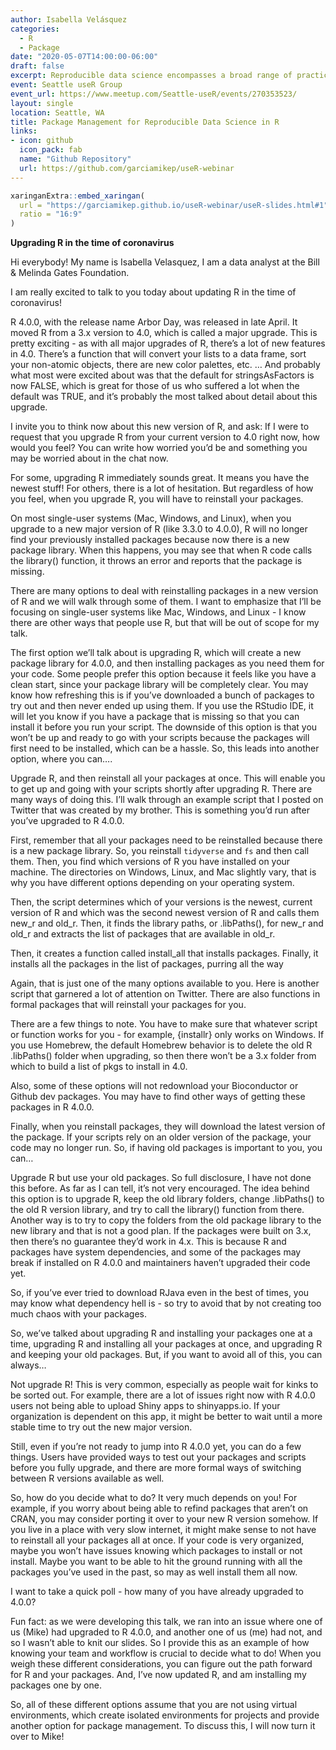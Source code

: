 ```yaml
---
author: Isabella Velásquez
categories:
  - R
  - Package
date: "2020-05-07T14:00:00-06:00"
draft: false
excerpt: Reproducible data science encompasses a broad range of practices including, but not limited to, version control and literate programming. One practice that is often overlooked is proper management of packages. Code that works with software or package version you have installed may break when run with different software or package version. In this webinar, we will discuss R package management solutions for two scenarios. Isabella will show how to maintain installed packages when upgrading to a new version of R, using the recent release of R 4.0 as an example. Mike will demonstrate how the renv package can be used to maintain packages within individual data science projects.
event: Seattle useR Group
event_url: https://www.meetup.com/Seattle-useR/events/270353523/
layout: single
location: Seattle, WA
title: Package Management for Reproducible Data Science in R
links:
- icon: github
  icon_pack: fab
  name: "Github Repository"
  url: https://github.com/garciamikep/useR-webinar
---
```


```r
xaringanExtra::embed_xaringan(
  url = "https://garciamikep.github.io/useR-webinar/useR-slides.html#1",
  ratio = "16:9"
)
```

**Upgrading R in the time of coronavirus**

Hi everybody! My name is Isabella Velasquez, I am a data analyst at the Bill & Melinda Gates Foundation.

I am really excited to talk to you today about updating R in the time of coronavirus!

R 4.0.0, with the release name Arbor Day, was released in late April. It moved R from a 3.x version to 4.0, which is called a major upgrade. This is pretty exciting - as with all major upgrades of R, there's a lot of new features in 4.0. There’s a function that will convert your lists to a data frame, sort your non-atomic objects, there are new color palettes, etc.
...
And probably what most were excited about was that the default for stringsAsFactors is now FALSE, which is great for those of us who suffered a lot when the default was TRUE, and it’s probably the most talked about detail about this upgrade.

I invite you to think now about this new version of R, and ask: If I were to request that you upgrade R from your current version to 4.0 right now, how would you feel? You can write how worried you’d be and something you may be worried about in the chat now.

For some, upgrading R immediately sounds great. It means you have the newest stuff! For others, there is a lot of hesitation. But regardless of how you feel, when you upgrade R, you will have to reinstall your packages.

On most single-user systems (Mac, Windows, and Linux), when you upgrade to a new major version of R (like 3.3.0 to 4.0.0), R will no longer find your previously installed packages because now there is a new package library. When this happens, you may see that when R code calls the library() function, it throws an error and reports that the package is missing. 

There are many options to deal with reinstalling packages in a new version of R and we will walk through some of them. I want to emphasize that I’ll be focusing on single-user systems like Mac, Windows, and Linux - I know there are other ways that people use R, but that will be out of scope for my talk.

The first option we’ll talk about is upgrading R, which will create a new package library for 4.0.0, and then installing packages as you need them for your code. Some people prefer this option because it feels like you have a clean start, since your package library will be completely clear. You may know how refreshing this is if you’ve downloaded a bunch of packages to try out and then never ended up using them. If you use the RStudio IDE, it will let you know if you have a package that is missing so that you can install it before you run your script. The downside of this option is that you won’t be up and ready to go with your scripts because the packages will first need to be installed, which can be a hassle. So, this leads into another option, where you can….

Upgrade R, and then reinstall all your packages at once. This will enable you to get up and going with your scripts shortly after upgrading R. There are many ways of doing this. I’ll walk through an example script that I posted on Twitter that was created by my brother. This is something you’d run after you’ve upgraded to R 4.0.0.

First, remember that all your packages need to be reinstalled because there is a new package library. So, you reinstall `tidyverse` and `fs` and then call them.
Then, you find which versions of R you have installed on your machine. The directories on Windows, Linux, and Mac slightly vary, that is why you have different options depending on your operating system.

Then, the script determines which of your versions is the newest, current version of R and which was the second newest version of R and calls them new_r and old_r.
Then, it finds the library paths, or .libPaths(), for new_r and old_r and extracts the list of packages that are available in old_r.

Then, it creates a function called install_all that installs packages.
Finally, it installs all the packages in the list of packages, purring all the way

Again, that is just one of the many options available to you. Here is another script that garnered a lot of attention on Twitter. There are also functions in formal packages that will reinstall your packages for you.

There are a few things to note. You have to make sure that whatever script or function works for you - for example, {installr} only works on Windows. If you use Homebrew, the default Homebrew behavior is to delete the old R .libPaths() folder when upgrading, so then there won’t be a 3.x folder from which to build a list of pkgs to install in 4.0.

Also, some of these options will not redownload your Bioconductor or Github dev packages. You may have to find other ways of getting these packages in R 4.0.0.

Finally, when you reinstall packages, they will download the latest version of the package. If your scripts rely on an older version of the package, your code may no longer run. So, if having old packages is important to you, you can…

Upgrade R but use your old packages. So full disclosure, I have not done this before. As far as I can tell, it’s not very encouraged. The idea behind this option is to upgrade R, keep the old library folders, change .libPaths() to the old R version library, and try to call the library() function from there. Another way is to try to copy the folders from the old package library to the new library and that is not a good plan. If the packages were built on 3.x, then there’s no guarantee they’d work in 4.x. This is because R and packages have  system dependencies, and some of the packages may break if installed on R 4.0.0 and maintainers haven't upgraded their code yet.

So, if you’ve ever tried to download RJava even in the best of times, you may know what dependency hell is - so try to avoid that by not creating too much chaos with your packages. 

So, we’ve talked about upgrading R and installing your packages one at a time, upgrading R and installing all your packages at once, and upgrading R and keeping your old packages. But, if you want to avoid all of this, you can always...

Not upgrade R! This is very common, especially as people wait for kinks to be sorted out. For example, there are a lot of issues right now with R 4.0.0 users not being able to upload Shiny apps to shinyapps.io. If your organization is dependent on this app, it might be better to wait until a more stable time to try out the new major version.

Still, even if you’re not ready to jump into R 4.0.0 yet, you can do a few things. Users have provided ways to test out your packages and scripts before you fully upgrade, and there are more formal ways of switching between R versions available as well.

So, how do you decide what to do? It very much depends on you!  For example, if you worry about being able to refind packages that aren’t on CRAN, you may consider porting it over to your new R version somehow. If you live in a place with very slow internet, it might make sense to not have to reinstall all your packages all at once. If your code is very organized, maybe you won’t have issues knowing which packages to install or not install. Maybe you want to be able to hit the ground running with all the packages you’ve used in the past, so may as well install them all now. 

I want to take a quick poll - how many of you have already upgraded to 4.0.0?

Fun fact: as we were developing this talk, we ran into an issue where one of us (Mike) had upgraded to R 4.0.0, and another one of us (me) had not, and so I wasn’t able to knit our slides. So I provide this as an example of how knowing your team and workflow is crucial to decide what to do! When you weigh these different considerations, you can figure out the path forward for R and your packages. And, I’ve now updated R, and am installing my packages one by one.

So, all of these different options assume that you are not using virtual environments, which create isolated environments for projects and provide another option for package management. To discuss this, I will now turn it over to Mike!
